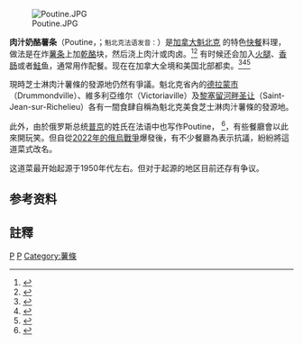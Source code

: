 {{Expand language|1=en|status=yes|time=2022-02-23T11:46:26+00:00}}
{{noteTA
<!--|T =zh-hans:干酪浇肉汁土豆条;zh-hk:芝士淋肉汁薯條;zh-tw:起司澆肉汁馬鈴薯條;-->
|1=zh-hans:奶酪;zh-hk:芝士;zh-tw:乾酪;
|2=zh-hans:肉汁奶酪薯条;zh-hk:芝士淋肉汁薯條;zh-tw:起司澆肉汁馬鈴薯條;
|3=zh-cn:德拉蒙德维尔; zh-tw:德拉蒙市; zh-hk:鍾文市; zh-mo:鍾文市;
}}
[[File:Poutine.JPG|thumb]]

'''肉汁奶酪薯条'''（Poutine，{{IPAc-en|p|uː|ˈ|t|iː|n}}；<small>魁北克法语发音：</small>{{IPA-fr|put͡sɪn||Qc-Poutine.ogg}}）是[[加拿大|加拿大]][[魁北克|魁北克]]<!--魁北克人现在算作一个“nation”，那就提高一下级别吧-->的特色[[快餐|快餐]]料理，做法是在炸[[薯条|薯条]]上加[[乾酪|乾酪]]块，然后浇上肉汁或肉卤。<ref>{{Cite web |url=https://www.thestar.com/news/canada-150/2017/06/23/is-poutine-canadas-national-treasure-or-culinary-appropriation-canadian-myths.html |title=存档副本 |access-date=2017-08-11 |archive-date=2017-08-05 |archive-url=https://web.archive.org/web/20170805025254/https://www.thestar.com/news/canada-150/2017/06/23/is-poutine-canadas-national-treasure-or-culinary-appropriation-canadian-myths.html |dead-url=no }}</ref><ref>{{cite web|url=http://members.shaw.ca/kcic1/poutine.html|title=Poutine 101|last=Knight|first=A.|date=2007-06-11|publisher=Knight's Canadian Info Collection|archive-url=http://arquivo.pt/wayback/20091227205226/http://members.shaw.ca/kcic1/poutine.html|archive-date=2009-12-27|dead-url=yes|accessdate=2011-07-01}}</ref> 有时候还会加入[[火腿|火腿]]、[[香肠|香肠]]或者[[鮭鱼|鮭鱼]]，通常用作配餐。现在在加拿大全境和美国北部都卖。<ref>{{cite web |last=Thorn |first=Bret |date=2015-10-08 |title=Consumers load up on topped fries |website=Nation's Restaurant News |url=http://nrn.com/food-trends/consumers-load-topped-fries |access-date=2017-08-11 |archive-date=2019-06-30 |archive-url=https://web.archive.org/web/20190630122633/https://www.nrn.com/food-trends/consumers-load-topped-fries |dead-url=no }}</ref><ref>{{cite news |last=McGrath |first=Charles |title=In Cape Breton, a Rugged Golf Getaway |url=https://www.nytimes.com/2013/06/09/travel/in-cape-breton-a-rugged-golf-getaway.html?pagewanted=all |accessdate=2013-07-01 |newspaper=The New York Times |date=2013-06-21 |archive-date=2019-06-01 |archive-url=https://web.archive.org/web/20190601143845/https://www.nytimes.com/2013/06/09/travel/in-cape-breton-a-rugged-golf-getaway.html?pagewanted=all |dead-url=no }}</ref><ref name="jamieoliver.com">{{cite web |last=Garrett |first1=Jonny |date=2014-10-14 |title=Tips for the perfect poutine |website=JamieOliver.com |url=http://www.jamieoliver.com/news-and-features/features/tips-perfect-poutine/ |accessdate=2017-08-11 |archive-date=2018-12-23 |archive-url=https://web.archive.org/web/20181223180142/https://www.jamieoliver.com/news-and-features/features/tips-perfect-poutine/ |dead-url=no }}</ref>

現時芝士淋肉汁薯條的發源地仍然有爭議。魁北克省內的[[德拉蒙市|德拉蒙市]]（Drummondville）、維多利亞维尔（Victoriaville）及[[黎塞留河畔圣让|黎塞留河畔圣让]]（Saint-Jean-sur-Richelieu）各有一間食肆自稱為魁北克美食芝士淋肉汁薯條的發源地。

此外，由於俄罗斯总统[[弗拉基米尔·弗拉基米罗维奇·普京|普京]]的姓氏在法语中也写作Poutine，
<ref>{{cite press release |title=Putin/Poutine |date=2005-04-03 |url=http://www.nytimes.com/2005/04/03/magazine/03ONLANGUAGE.html?_r=0 |accessdate=2013-01-14 |archive-date=2013-05-23 |archive-url=https://web.archive.org/web/20130523192358/http://www.nytimes.com/2005/04/03/magazine/03ONLANGUAGE.html?_r=0 |dead-url=no }}</ref>{{notetag|因為發音問題，要寫成 Poutine，否則就會跟脏话[[:en:wiktionary:putain|Putain]]同音。}}，有些餐廳會以此來開玩笑。但自從[[2022年俄羅斯入侵烏克蘭|2022年的俄烏戰爭]]爆發後，有不少餐廳為表示抗議，紛紛將這道菜式改名。

这道菜最开始起源于1950年代左右。但对于起源的地区目前还存有争议。

==参考资料==
{{reflist|30em}}

==註釋==
{{notefoot}}
{{Commons|Poutine}}

[[Category:加拿大飲食|P]]
[[Category:馬鈴薯食品|P]]
[[Category:薯條|Category:薯條]]